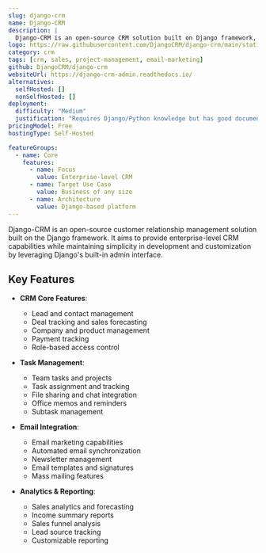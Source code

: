 ```yaml
---
slug: django-crm
name: Django-CRM
description: |
  Django-CRM is an open-source CRM solution built on Django framework, providing enterprise-level features like lead management, task tracking, email marketing, and sales analytics while maintaining simplicity in development and customization.
logo: https://raw.githubusercontent.com/DjangoCRM/django-crm/main/static/images/django-crm-logo.png
category: crm
tags: [crm, sales, project-management, email-marketing]
github: DjangoCRM/django-crm
websiteUrl: https://django-crm-admin.readthedocs.io/
alternatives:
  selfHosted: []
  nonSelfHosted: []
deployment:
  difficulty: "Medium"
  justification: "Requires Django/Python knowledge but has good documentation and follows standard Django patterns."
pricingModel: Free
hostingType: Self-Hosted

featureGroups:
  - name: Core
    features:
      - name: Focus
        value: Enterprise-level CRM
      - name: Target Use Case
        value: Business of any size
      - name: Architecture
        value: Django-based platform
---
```


Django-CRM is an open-source customer relationship management solution built on the Django framework. It aims to provide enterprise-level CRM capabilities while maintaining simplicity in development and customization by leveraging Django's built-in admin interface.

## Key Features

- **CRM Core Features**:

  - Lead and contact management
  - Deal tracking and sales forecasting
  - Company and product management
  - Payment tracking
  - Role-based access control

- **Task Management**:

  - Team tasks and projects
  - Task assignment and tracking
  - File sharing and chat integration
  - Office memos and reminders
  - Subtask management

- **Email Integration**:

  - Email marketing capabilities
  - Automated email synchronization
  - Newsletter management
  - Email templates and signatures
  - Mass mailing features

- **Analytics & Reporting**:
  - Sales analytics and forecasting
  - Income summary reports
  - Sales funnel analysis
  - Lead source tracking
  - Customizable reporting
